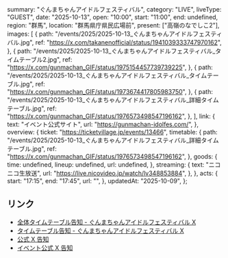   summary: "ぐんまちゃんアイドルフェスティバル",
  category: "LIVE",
  liveType: "GUEST",
  date: "2025-10-13",
  open: "10:00",
  start: "11:00",
  end: undefined,
  region: "群馬",
  location: "群馬県庁県民広場前",
  present: ["高嶺のなでしこ2"],
  images: [
    {
      path: "/events/2025/2025-10-13_ぐんまちゃんアイドルフェスティバル.jpg",
      ref: "https://x.com/takanenofficial/status/1941039333747970162",
    },
    {
      path: "/events/2025/2025-10-13_ぐんまちゃんアイドルフェスティバル_タイムテーブル2.jpg",
      ref: "https://x.com/gunmachan_GIF/status/1975154457739739225",
    },
    {
      path: "/events/2025/2025-10-13_ぐんまちゃんアイドルフェスティバル_タイムテーブル.jpg",
      ref: "https://x.com/gunmachan_GIF/status/1973674417805983750",
    },
    {
      path: "/events/2025/2025-10-13_ぐんまちゃんアイドルフェスティバル_詳細タイムテーブル.jpg",
      ref: "https://x.com/gunmachan_GIF/status/1976573498547196162",
    },
  ],
  link: {
    text: "イベント公式サイト",
    url: "https://gunmachan-idolfes.com/",
  },
  overview: {
    ticket: "https://ticketvillage.jp/events/13466",
    timetable: {
      path: "/events/2025/2025-10-13_ぐんまちゃんアイドルフェスティバル_詳細タイムテーブル.jpg",
      ref: "https://x.com/gunmachan_GIF/status/1976573498547196162",
    },
    goods: {
      time: undefined,
      lineup: undefined,
      url: undefined,
    },
    streaming: {
      text: "ニコニコ生放送",
      url: "https://live.nicovideo.jp/watch/lv348853884",
    },
  },
  acts: {
    start: "17:15",
    end: "17:45",
    url: "",
  },
  updatedAt: "2025-10-09",
};

## リンク

- [全体タイムテーブル告知 - ぐんまちゃんアイドルフェスティバル X](https://x.com/gunmachan_GIF/status/1975154457739739225)
- [タイムテーブル告知 - ぐんまちゃんアイドルフェスティバル X](https://x.com/gunmachan_GIF/status/1973674417805983750)
- [公式 X 告知](https://x.com/takanenofficial/status/1941039333747970162)
- [イベント公式 X 告知](https://x.com/gunmachan_GIF/status/1941014178137100801)
